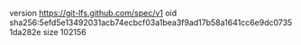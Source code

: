 version https://git-lfs.github.com/spec/v1
oid sha256:5efd5e13492031acb74ecbcf03a1bea3f9ad17b58a1641cc6e9dc07351da282e
size 102156
